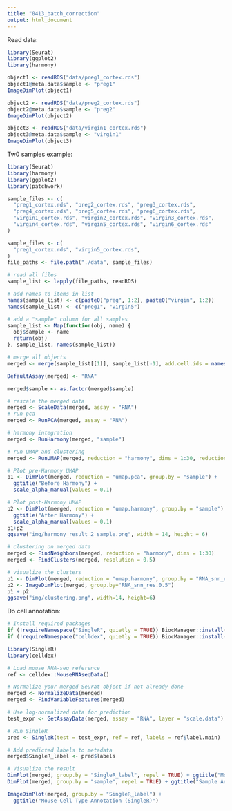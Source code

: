 ```yaml
---
title: "0413_batch_correction"
output: html_document
---
```


Read data:
```r
library(Seurat)
library(ggplot2)
library(harmony)

object1 <- readRDS("data/preg1_cortex.rds")
object1@meta.data$sample <- "preg1"
ImageDimPlot(object1)

object2 <- readRDS("data/preg2_cortex.rds")
object2@meta.data$sample <- "preg2"
ImageDimPlot(object2)

object3 <- readRDS("data/virgin1_cortex.rds")
object3@meta.data$sample <- "virgin1"
ImageDimPlot(object3)
```

Tw0 samples example:
```r
library(Seurat)
library(harmony)
library(ggplot2)
library(patchwork)

sample_files <- c(
  "preg1_cortex.rds", "preg2_cortex.rds", "preg3_cortex.rds",
  "preg4_cortex.rds", "preg5_cortex.rds", "preg6_cortex.rds",
  "virgin1_cortex.rds", "virgin2_cortex.rds", "virgin3_cortex.rds",
  "virgin4_cortex.rds", "virgin5_cortex.rds", "virgin6_cortex.rds"
)

sample_files <- c(
  "preg1_cortex.rds", "virgin5_cortex.rds", 
)
file_paths <- file.path("./data", sample_files)

# read all files
sample_list <- lapply(file_paths, readRDS)

# add names to items in list
names(sample_list) <- c(paste0("preg", 1:2), paste0("virgin", 1:2))
names(sample_list) <- c("preg1", "virgin5")

# add a "sample" column for all samples
sample_list <- Map(function(obj, name) {
  obj$sample <- name
  return(obj)
}, sample_list, names(sample_list))

# merge all objects
merged <- merge(sample_list[[1]], sample_list[-1], add.cell.ids = names(sample_list))

DefaultAssay(merged) <- "RNA" 

merged$sample <- as.factor(merged$sample)

# rescale the merged data
merged <- ScaleData(merged, assay = "RNA")
# run pca
merged <- RunPCA(merged, assay = "RNA")

# harmony integration
merged <- RunHarmony(merged, "sample")

# run UMAP and clustering
merged <- RunUMAP(merged, reduction = "harmony", dims = 1:30, reduction.name = "umap.harmony")

# Plot pre-Harmony UMAP
p1 <- DimPlot(merged, reduction = "umap.pca", group.by = "sample") + 
  ggtitle("Before Harmony") +
  scale_alpha_manual(values = 0.1)

# Plot post-Harmony UMAP
p2 <- DimPlot(merged, reduction = "umap.harmony", group.by = "sample") + 
  ggtitle("After Harmony") + 
  scale_alpha_manual(values = 0.1)
p1+p2
ggsave("img/harmony_result_2_sample.png", width = 14, height = 6)
```

```R
# clustering on merged data
merged <- FindNeighbors(merged, reduction = "harmony", dims = 1:30)
merged <- FindClusters(merged, resolution = 0.5)

# visualize the clusters
p1 <- DimPlot(merged, reduction = "umap.harmony", group.by = "RNA_snn_res.0.5")
p2 <- ImageDimPlot(merged, group.by="RNA_snn_res.0.5")
p1 + p2
ggsave("img/clustering.png", width=14, height=6)
```

Do cell annotation:
```r
# Install required packages
if (!requireNamespace("SingleR", quietly = TRUE)) BiocManager::install("SingleR")
if (!requireNamespace("celldex", quietly = TRUE)) BiocManager::install("celldex")

library(SingleR)
library(celldex)

# Load mouse RNA-seq reference
ref <- celldex::MouseRNAseqData()

# Normalize your merged Seurat object if not already done
merged <- NormalizeData(merged)
merged <- FindVariableFeatures(merged)

# Use log-normalized data for prediction
test_expr <- GetAssayData(merged, assay = "RNA", layer = "scale.data")

# Run SingleR
pred <- SingleR(test = test_expr, ref = ref, labels = ref$label.main)

# Add predicted labels to metadata
merged$SingleR_label <- pred$labels

# Visualize the result
DimPlot(merged, group.by = "SingleR_label", repel = TRUE) + ggtitle("Mouse Cell Type Annotation (SingleR)")
DimPlot(merged, group.by = "sample", repel = TRUE) + ggtitle("Sample Annotation")
```
```R
ImageDimPlot(merged, group.by = "SingleR_label") + 
  ggtitle("Mouse Cell Type Annotation (SingleR)")
```
